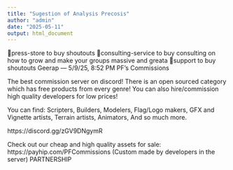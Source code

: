 ```yaml
---
title: "Sugestion of Analysis Precosis"
author: "admin"
date: "2025-05-11"
output: html_document
---
```


⁠📌press-store 
to buy shoutouts
⁠📖consulting-service
to buy consulting on how to grow and make your groups massive and greata
⁠👨support to buy shoutouts
Geerap — 5/9/25, 8:52 PM
PF's Commissions

The best commission server on discord! There is an open sourced category which has free products from every genre! You can also hire/commission high quality developers for low prices!

You can find:
Scripters, 
Builders, 
Modelers,
Flag/Logo makers, 
GFX and Vignette artists,
Terrain artists, 
Animators, 
And so much more.

https://discord.gg/zGV9DNgymR


Check out our cheap and high quality assets for sale: https://payhip.com/PFCommissions (Custom made by developers in the server)
PARTNERSHIP 
